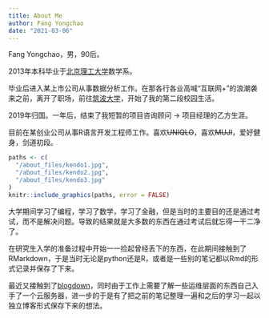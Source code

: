 ```yaml
---
title: About Me
author: Fang Yongchao
date: "2021-03-06"
---
```


Fang Yongchao，男，90后。

2013年本科毕业于[北京理工大学](https://www.bit.edu.cn/)数学系。

毕业后进入某上市公司从事数据分析工作。在那各行各业高喊“互联网+”的浪潮袭来之前，离开了职场，前往[筑波大学](https://www.tsukuba.ac.jp/)，开始了我的第二段校园生活。

2019年归国。一年后，结束了我短暂的项目咨询顾问 → 项目经理的乙方生涯。

目前在某创业公司从事R语言开发工程师工作。喜欢~~UNIQLO~~，喜欢~~MUJI~~，爱好健身，剑道初段。

```r
paths <- c(
  "/about_files/kendo1.jpg",
  "/about_files/kendo2.jpg",
  "/about_files/kendo3.jpg"
)
knitr::include_graphics(paths, error = FALSE)
```

大学期间学习了编程，学习了数学，学习了金融，但是当时的主要目的还是通过考试，而不是解决问题。导致的结果就是大多数的东西在通过考试后就忘得一干二净了。

在研究生入学的准备过程中开始一一捡起曾经丢下的东西，在此期间接触到了RMarkdown，于是当时无论是python还是R，或者是一些别的笔记都以Rmd的形式记录并保存了下来。

最近又接触到了[blogdown](https://github.com/rstudio/blogdown)，同时由于工作上需要了解一些运维层面的东西自己入手了一个云服务器，进一步的于是有了把之前的笔记整理一遍和之后的学习一起以独立博客形式保存下来的想法。


